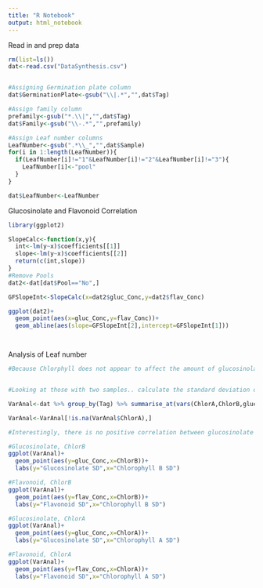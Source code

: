 ```yaml
---
title: "R Notebook"
output: html_notebook
---
```


Read in and prep data
```r
rm(list=ls())
dat<-read.csv("DataSynthesis.csv")


#Assigning Germination plate column
dat$GerminationPlate<-gsub("\\|.*","",dat$Tag)

#Assign family column
prefamily<-gsub("*.\\|","",dat$Tag)
dat$Family<-gsub("\\-.*","",prefamily)

#Assign Leaf number columns
LeafNumber<-gsub(".*\\_","",dat$Sample)
for(i in 1:length(LeafNumber)){
  if(LeafNumber[i]!="1"&LeafNumber[i]!="2"&LeafNumber[i]!="3"){
    LeafNumber[i]<-"pool"
  }
}

dat$LeafNumber<-LeafNumber

```


Glucosinolate and Flavonoid Correlation
```r
library(ggplot2)

SlopeCalc<-function(x,y){
  int<-lm(y~x)$coefficients[[1]]
  slope<-lm(y~x)$coefficients[[2]]
  return(c(int,slope))
}
#Remove Pools
dat2<-dat[dat$Pool=="No",]

GFSlopeInt<-SlopeCalc(x=dat2$gluc_Conc,y=dat2$flav_Conc)

ggplot(dat2)+
  geom_point(aes(x=gluc_Conc,y=flav_Conc))+
  geom_abline(aes(slope=GFSlopeInt[2],intercept=GFSlopeInt[1]))




```


Analysis of Leaf number 
```r
#Because Chlorphyll does not appear to affect the amount of glucosinolates and flavonoids in the leaves, and the samples appear to be clustered in 2, even after removing the techincal duplicates (within leaf duplicate), I will analyze the variance in glucosinolate and flavonoid against the variance in chlorophyll for those with two samples (from the same plant). If glucosinolates or flavonoids are regulated with chlorophyll, or senesce as chlorophyll does, then as the variation in chlorophyll between samples increases, so should the variation between glucosinolate samples. 


#Looking at those with two samples.. calculate the standard deviation of the secondary compound and chlorophyll data. 

VarAnal<-dat %>% group_by(Tag) %>% summarise_at(vars(ChlorA,ChlorB,gluc_Conc,flav_Conc),.funs=sd)

VarAnal<-VarAnal[!is.na(VarAnal$ChlorA),]

#Interestingly, there is no positive correlation between glucosinolate or flavonoid standard deviation and chlorophyll (A or B) standard deviation in leaf replicates. This indicates that glucosinolates and flavonoids were uninfluenced by the amount of chlorophyll present and may not senesce with chlorophyll. It would appear that defence chemicals are one of the last things to go in the senescence process, if they go at all; however, the over abundance of defence chemicals in apparent senescing leaves may be due to the predator pressure the plants were feeling, so defence chemical regulation remained the same to avoid death before the senescence process could take place. If anything there may be a negative correlation. 

#Glucosinolate, ChlorB
ggplot(VarAnal)+
  geom_point(aes(y=gluc_Conc,x=ChlorB))+
  labs(y="Glucosinolate SD",x="Chlorophyll B SD")

#Flavonoid, ChlorB
ggplot(VarAnal)+
  geom_point(aes(y=flav_Conc,x=ChlorB))+
  labs(y="Flavonoid SD",x="Chlorophyll B SD")

#Glucosinolate, ChlorA
ggplot(VarAnal)+
  geom_point(aes(y=gluc_Conc,x=ChlorA))+
  labs(y="Glucosinolate SD",x="Chlorophyll A SD")

#Flavonoid, ChlorA
ggplot(VarAnal)+
  geom_point(aes(y=flav_Conc,x=ChlorA))+
  labs(y="Flavonoid SD",x="Chlorophyll A SD")


```



